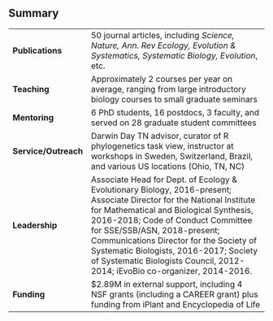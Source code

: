 

## Summary

 


|                     |                                                                                                                                                                                                                                                                                                                                                                                                          |
|:--------------------|:---------------------------------------------------------------------------------------------------------------------------------------------------------------------------------------------------------------------------------------------------------------------------------------------------------------------------------------------------------------------------------------------------------|
|**Publications**     |50 journal articles, including *Science, Nature, Ann. Rev Ecology, Evolution & Systematics, Systematic Biology, Evolution*, etc.                                                                                                                                                                                                                                                                          |
|**Teaching**         |Approximately 2 courses per year on average, ranging from large introductory biology courses to small graduate seminars                                                                                                                                                                                                                                                                                   |
|**Mentoring**        |6 PhD students, 16 postdocs, 3 faculty, and served on 28 graduate student committees                                                                                                                                                                                                                                                                                                                      |
|**Service/Outreach** |Darwin Day TN advisor, curator of R phylogenetics task view, instructor at workshops in Sweden, Switzerland, Brazil, and various US locations (Ohio, TN, NC)                                                                                                                                                                                                                                              |
|**Leadership**       |Associate Head for Dept. of Ecology & Evolutionary Biology, 2016-present; Associate Director for the National Institute for Mathematical and Biological Synthesis, 2016-2018; Code of Conduct Committee for SSE/SSB/ASN, 2018-present; Communications Director for the Society of Systematic Biologists, 2016-2017; Society of Systematic Biologists Council, 2012-2014; iEvoBio co-organizer, 2014-2016. |
|**Funding**          |$2.89M in external support, including 4 NSF grants (including a CAREER grant) plus funding from iPlant and Encyclopedia of Life                                                                                                                                                                                                                                                                           |
